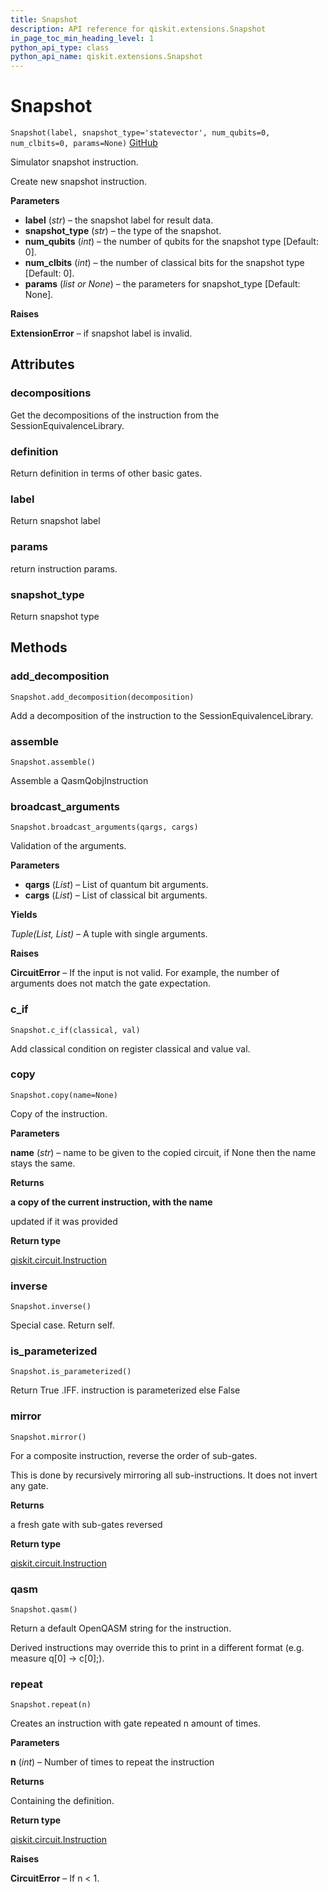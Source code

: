 ```yaml
---
title: Snapshot
description: API reference for qiskit.extensions.Snapshot
in_page_toc_min_heading_level: 1
python_api_type: class
python_api_name: qiskit.extensions.Snapshot
---
```


# Snapshot

<span id="qiskit.extensions.Snapshot" />

`Snapshot(label, snapshot_type='statevector', num_qubits=0, num_clbits=0, params=None)` [GitHub](https://github.com/qiskit/qiskit/tree/stable/0.14/qiskit/extensions/simulator/snapshot.py "view source code")

Simulator snapshot instruction.

Create new snapshot instruction.

**Parameters**

*   **label** (*str*) – the snapshot label for result data.
*   **snapshot\_type** (*str*) – the type of the snapshot.
*   **num\_qubits** (*int*) – the number of qubits for the snapshot type \[Default: 0].
*   **num\_clbits** (*int*) – the number of classical bits for the snapshot type \[Default: 0].
*   **params** (*list or None*) – the parameters for snapshot\_type \[Default: None].

**Raises**

**ExtensionError** – if snapshot label is invalid.

## Attributes

### decompositions

Get the decompositions of the instruction from the SessionEquivalenceLibrary.

### definition

Return definition in terms of other basic gates.

### label

Return snapshot label

### params

return instruction params.

### snapshot\_type

Return snapshot type

## Methods

### add\_decomposition

<span id="qiskit.extensions.Snapshot.add_decomposition" />

`Snapshot.add_decomposition(decomposition)`

Add a decomposition of the instruction to the SessionEquivalenceLibrary.

### assemble

<span id="qiskit.extensions.Snapshot.assemble" />

`Snapshot.assemble()`

Assemble a QasmQobjInstruction

### broadcast\_arguments

<span id="qiskit.extensions.Snapshot.broadcast_arguments" />

`Snapshot.broadcast_arguments(qargs, cargs)`

Validation of the arguments.

**Parameters**

*   **qargs** (*List*) – List of quantum bit arguments.
*   **cargs** (*List*) – List of classical bit arguments.

**Yields**

*Tuple(List, List)* – A tuple with single arguments.

**Raises**

**CircuitError** – If the input is not valid. For example, the number of arguments does not match the gate expectation.

### c\_if

<span id="qiskit.extensions.Snapshot.c_if" />

`Snapshot.c_if(classical, val)`

Add classical condition on register classical and value val.

### copy

<span id="qiskit.extensions.Snapshot.copy" />

`Snapshot.copy(name=None)`

Copy of the instruction.

**Parameters**

**name** (*str*) – name to be given to the copied circuit, if None then the name stays the same.

**Returns**

**a copy of the current instruction, with the name**

updated if it was provided

**Return type**

[qiskit.circuit.Instruction](qiskit.circuit.Instruction "qiskit.circuit.Instruction")

### inverse

<span id="qiskit.extensions.Snapshot.inverse" />

`Snapshot.inverse()`

Special case. Return self.

### is\_parameterized

<span id="qiskit.extensions.Snapshot.is_parameterized" />

`Snapshot.is_parameterized()`

Return True .IFF. instruction is parameterized else False

### mirror

<span id="qiskit.extensions.Snapshot.mirror" />

`Snapshot.mirror()`

For a composite instruction, reverse the order of sub-gates.

This is done by recursively mirroring all sub-instructions. It does not invert any gate.

**Returns**

a fresh gate with sub-gates reversed

**Return type**

[qiskit.circuit.Instruction](qiskit.circuit.Instruction "qiskit.circuit.Instruction")

### qasm

<span id="qiskit.extensions.Snapshot.qasm" />

`Snapshot.qasm()`

Return a default OpenQASM string for the instruction.

Derived instructions may override this to print in a different format (e.g. measure q\[0] -> c\[0];).

### repeat

<span id="qiskit.extensions.Snapshot.repeat" />

`Snapshot.repeat(n)`

Creates an instruction with gate repeated n amount of times.

**Parameters**

**n** (*int*) – Number of times to repeat the instruction

**Returns**

Containing the definition.

**Return type**

[qiskit.circuit.Instruction](qiskit.circuit.Instruction "qiskit.circuit.Instruction")

**Raises**

**CircuitError** – If n \< 1.

